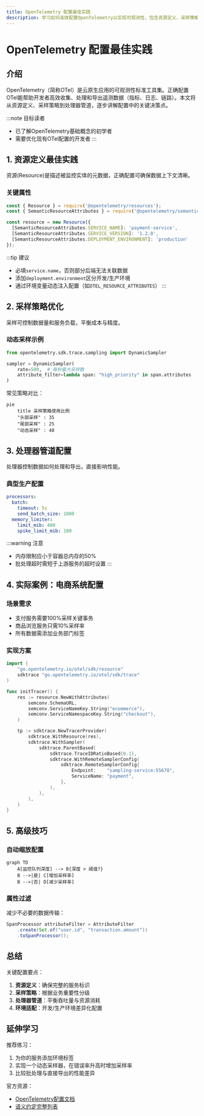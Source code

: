 ```yaml
---
title: OpenTelemetry 配置最佳实践
description: 学习如何高效配置OpenTelemetry以实现可观测性，包含资源定义、采样策略、处理器选择等核心概念的实际应用指南。
---
```


# OpenTelemetry 配置最佳实践

## 介绍
OpenTelemetry（简称OTel）是云原生应用的可观测性标准工具集。正确配置OTel能帮助开发者高效收集、处理和导出遥测数据（指标、日志、链路）。本文将从资源定义、采样策略到处理器管道，逐步讲解配置中的关键决策点。

:::note 目标读者
- 已了解OpenTelemetry基础概念的初学者
- 需要优化现有OTel配置的开发者
:::

## 1. 资源定义最佳实践
资源(Resource)是描述被监控实体的元数据，正确配置可确保数据上下文清晰。

### 关键属性
```javascript
const { Resource } = require('@opentelemetry/resources');
const { SemanticResourceAttributes } = require('@opentelemetry/semantic-conventions');

const resource = new Resource({
  [SemanticResourceAttributes.SERVICE_NAME]: 'payment-service',
  [SemanticResourceAttributes.SERVICE_VERSION]: '1.2.0',
  [SemanticResourceAttributes.DEPLOYMENT_ENVIRONMENT]: 'production'
});
```

:::tip 建议
- 必填`service.name`，否则部分后端无法关联数据
- 添加`deployment.environment`区分开发/生产环境
- 通过环境变量动态注入配置（如`OTEL_RESOURCE_ATTRIBUTES`）
:::

## 2. 采样策略优化
采样可控制数据量和服务负载，平衡成本与精度。

### 动态采样示例
```python
from opentelemetry.sdk.trace.sampling import DynamicSampler

sampler = DynamicSampler(
    rate=500,  # 每秒最大采样数
    attribute_filter=lambda span: "high_priority" in span.attributes
)
```

常见策略对比：
```mermaid
pie
    title 采样策略使用比例
    "头部采样" : 35
    "尾部采样" : 25
    "动态采样" : 40
```

## 3. 处理器管道配置
处理器控制数据如何处理和导出，直接影响性能。

### 典型生产配置
```yaml
processors:
  batch:
    timeout: 5s
    send_batch_size: 1000
  memory_limiter:
    limit_mib: 400
    spike_limit_mib: 100
```

:::warning 注意
- 内存限制应小于容器总内存的50%
- 批处理超时需短于上游服务的超时设置
:::

## 4. 实际案例：电商系统配置

### 场景需求
- 支付服务需要100%采样关键事务
- 商品浏览服务只需10%采样率
- 所有数据需添加业务部门标签

### 实现方案
```go
import (
	"go.opentelemetry.io/otel/sdk/resource"
	sdktrace "go.opentelemetry.io/otel/sdk/trace"
)

func initTracer() {
	res := resource.NewWithAttributes(
		semconv.SchemaURL,
		semconv.ServiceNameKey.String("ecommerce"),
		semconv.ServiceNamespaceKey.String("checkout"),
	)

	tp := sdktrace.NewTracerProvider(
		sdktrace.WithResource(res),
		sdktrace.WithSampler(
			sdktrace.ParentBased(
				sdktrace.TraceIDRatioBased(0.1),
				sdktrace.WithRemoteSamplerConfig(
					sdktrace.RemoteSamplerConfig{
						Endpoint:    "sampling-service:55678",
						ServiceName: "payment",
					},
				),
			),
		),
	)
}
```

## 5. 高级技巧

### 自动缩放配置
```mermaid
graph TD
    A[监控队列深度] --> B{深度 > 阈值?}
    B -->|是| C[增加采样率]
    B -->|否| D[减少采样率]
```

### 属性过滤
减少不必要的数据传输：
```java
SpanProcessor attributeFilter = AttributeFilter
    .create(Set.of("user.id", "transaction.amount"))
    .toSpanProcessor();
```

## 总结

关键配置要点：
1. **资源定义**：确保完整的服务标识
2. **采样策略**：根据业务重要性分级
3. **处理器管道**：平衡吞吐量与资源消耗
4. **环境适配**：开发/生产环境差异化配置

## 延伸学习

推荐练习：
1. 为你的服务添加环境标签
2. 实现一个动态采样器，在错误率升高时增加采样率
3. 比较批处理与直接导出的性能差异

官方资源：
- [OpenTelemetry配置文档](https://opentelemetry.io/docs/concepts/configuration/)
- [语义约定完整列表](https://github.com/open-telemetry/semantic-conventions)